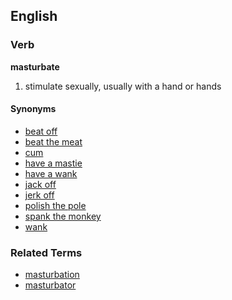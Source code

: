 ==English==
===Verb===
'''masturbate'''

# stimulate sexually, usually with a hand or hands

====Synonyms====
*[[beat off]]
*[[beat the meat]]
*[[cum]]
*[[have a mastie]]
*[[have a wank]]
*[[jack off]]
*[[jerk off]]
*[[polish the pole]]
*[[spank the monkey]]
*[[wank]]

===Related Terms===
*[[masturbation]]
*[[masturbator]]